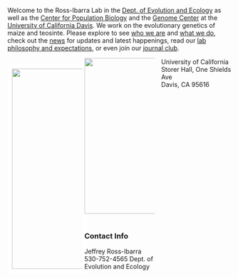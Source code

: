 

<script>
  (function(i,s,o,g,r,a,m){i['GoogleAnalyticsObject']=r;i[r]=i[r]||function(){
  (i[r].q=i[r].q||[]).push(arguments)},i[r].l=1*new Date();a=s.createElement(o),
  m=s.getElementsByTagName(o)[0];a.async=1;a.src=g;m.parentNode.insertBefore(a,m)
  })(window,document,'script','https://www.google-analytics.com/analytics.js','ga');

  ga('create', 'UA-5300959-3', 'auto');
  ga('send', 'pageview');

</script>


<style>
  .col2 {
    columns: 2 200px;         /* number of columns and width in pixels*/
    -webkit-column: 2 200px; /* chrome, safari */
    -moz-columns: 2 200px;    /* firefox */
  }
  .col3 {
    columns: 3 100px;
    -webkit-columns: 3 100px;
    -moz-columns: 3 100px;
  }
</style>

<style>
.forceBreak { -webkit-column-break-after: always; break-after: column; }
</style>

Welcome to the Ross-Ibarra Lab in the [Dept. of Evolution and Ecology](http://eve.ucdavis.edu) as well as the [Center for Population Biology](http://eve.ucdavis.edu) and the [Genome Center](http://eve.ucdavis.edu) at the [University of California Davis](http://www.ucdavis.edu). We work on the evolutionary genetics of maize and teosinte. Please explore to see [who we are](people.html) and [what we do](research.html), check out the [news](news.html) for updates and latest happenings, read our [lab philosophy and expectations](expectations.html), or even join our [journal club](rehab.html).  

<div class="col3">




<img src="images/lab25.08.2021.jpeg" style="border:10px solid white" width="450px;"></a>

<img src="images/cornkey3.png" style="width: 350px;">  
<br>

### Contact Info  
Jeffrey Ross-Ibarra  
530-752-4565
Dept. of Evolution and Ecology  
University of California  
Storer Hall, One Shields Ave  
Davis, CA 95616
<br><br>

<!-- <a href="http://www.plantsciences.ucdavis.edu/plantsciences/"><img src="images/pslogo.png" width="300px"></a> -->
<!-- <a href="http://cpb.ucdavis.edu"><img src="images/cpb_logo.jpg" width="300px"></a> -->
<!-- <a href="http://www.genomecenter.ucdavis.edu"><img src="images/GC.png" width="300px"></a> -->


